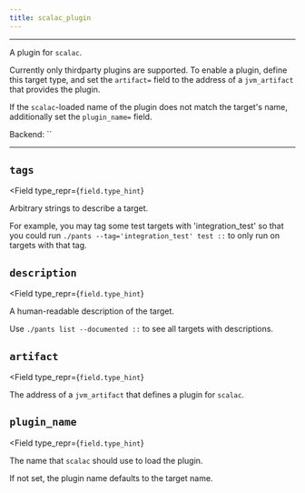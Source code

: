 ```yaml
---
title: scalac_plugin
---
```



---

A plugin for `scalac`.

Currently only thirdparty plugins are supported. To enable a plugin, define this target type, and set the `artifact=` field to the address of a `jvm_artifact` that provides the plugin.

If the `scalac`-loaded name of the plugin does not match the target&#x27;s name, additionally set the `plugin_name=` field.

Backend: <span className="color--primary">``</span>

---

<span className={styles.options}>

## `tags`

<Field
    type_repr={`field.type_hint`}
>
Arbitrary strings to describe a target.

For example, you may tag some test targets with &#x27;integration_test&#x27; so that you could run `./pants --tag='integration_test' test ::` to only run on targets with that tag.
</Field>

## `description`

<Field
    type_repr={`field.type_hint`}
>
A human-readable description of the target.

Use `./pants list --documented ::` to see all targets with descriptions.
</Field>

## `artifact`

<Field
    type_repr={`field.type_hint`}
>
The address of a `jvm_artifact` that defines a plugin for `scalac`.
</Field>

## `plugin_name`

<Field
    type_repr={`field.type_hint`}
>
The name that `scalac` should use to load the plugin.

If not set, the plugin name defaults to the target name.
</Field>



</span>